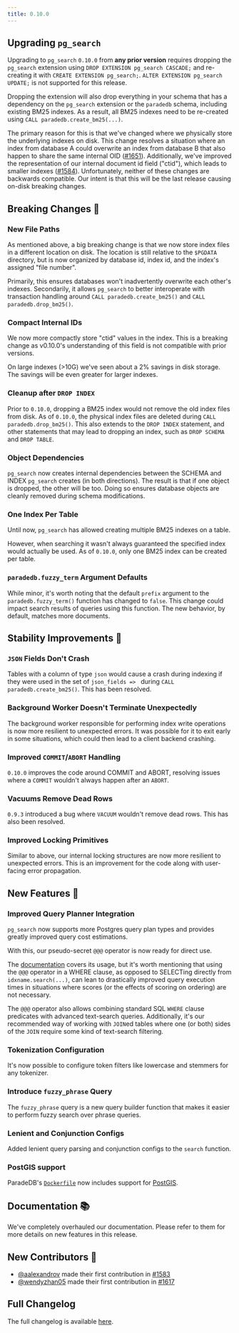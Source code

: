 ```yaml
---
title: 0.10.0
---
```


## Upgrading `pg_search`

Upgrading to `pg_search` `0.10.0` from **any prior version** requires dropping the `pg_search` extension using `DROP EXTENSION pg_search CASCADE;` and re-creating it with `CREATE EXTENSION pg_search;`. `ALTER EXTENSION pg_search UPDATE;` is not supported for this release.

Dropping the extension will also drop everything in your schema that has a dependency on the `pg_search` extension or the `paradedb` schema, including existing BM25 indexes. As a result, all BM25 indexes need to be re-created using `CALL paradedb.create_bm25(...)`.

The primary reason for this is that we've changed where we physically store the underlying indexes on disk. This change resolves a situation where an index from database A could overwrite an index from database B that also happen to share the same internal OID ([#1651](https://github.com/paradedb/paradedb/pull/1651)). Additionally, we've improved the representation of our internal document id field ("ctid"), which leads to smaller indexes ([#1584](https://github.com/paradedb/paradedb/pull/1584)).
Unfortunately, neither of these changes are backwards compatible. Our intent is that this will be the last release causing on-disk breaking changes.

## Breaking Changes 🚨

### New File Paths

As mentioned above, a big breaking change is that we now store index files in a different location on disk. The location is still relative to the `$PGDATA` directory, but is now organized by database id, index id, and the index's assigned "file number".

Primarily, this ensures databases won't inadvertently overwrite each other's indexes. Secondarily, it allows `pg_search` to better interoperate with transaction handling around `CALL paradedb.create_bm25()` and `CALL paradedb.drop_bm25()`.

### Compact Internal IDs

We now more compactly store "ctid" values in the index. This is a breaking change as v0.10.0's understanding of this
field is not compatible with prior versions.

On large indexes (>10G) we've seen about a 2% savings in disk storage. The savings will be even greater for larger
indexes.

### Cleanup after `DROP INDEX`

Prior to `0.10.0`, dropping a BM25 index would not remove the old index files from disk. As of `0.10.0`, the physical index files are deleted during `CALL paradedb.drop_bm25()`. This also extends to the `DROP INDEX` statement, and other statements that may lead to dropping an index, such as `DROP SCHEMA` and `DROP TABLE`.

### Object Dependencies

`pg_search` now creates internal dependencies between the SCHEMA and INDEX `pg_search` creates (in both directions). The result is that if one object is dropped, the other will be too. Doing so ensures database objects are cleanly removed during schema modifications.

### One Index Per Table

Until now, `pg_search` has allowed creating multiple BM25 indexes on a table.

However, when searching it wasn't always guaranteed the specified index would actually be used. As of `0.10.0`, only one BM25 index can be created per table.

### `paradedb.fuzzy_term` Argument Defaults

While minor, it's worth noting that the default `prefix` argument to the `paradedb.fuzzy_term()` function has changed to `false`. This change could impact search results of queries using this function. The new behavior, by default, matches more documents.

## Stability Improvements 💪

### `JSON` Fields Don't Crash

Tables with a column of type `json` would cause a crash during indexing if they were used in the set of `json_fields => ` during `CALL paradedb.create_bm25()`. This has been resolved.

### Background Worker Doesn't Terminate Unexpectedly

The background worker responsible for performing index write operations is now more resilient to unexpected errors. It was possible for it to exit early in some situations, which could then lead to a client backend crashing.

### Improved `COMMIT`/`ABORT` Handling

`0.10.0` improves the code around COMMIT and ABORT, resolving issues where a `COMMIT` wouldn't always happen after an `ABORT`.

### Vacuums Remove Dead Rows

`0.9.3` introduced a bug where `VACUUM` wouldn't remove dead rows. This has also been resolved.

### Improved Locking Primitives

Similar to above, our internal locking structures are now more resilient to unexpected errors. This is an improvement for the code along with user-facing error propagation.

## New Features 🎉

### Improved Query Planner Integration

`pg_search` now supports more Postgres query plan types and provides greatly improved query cost estimations.

With this, our pseudo-secret `@@@` operator is now ready for direct use.

The [documentation](/api-reference/optimization/overview) covers its usage, but it's worth mentioning that using the `@@@` operator in a WHERE clause, as opposed to SELECTing directly from `idxname.search(...)`, can lean to drastically improved query execution times in situations where scores (or the effects of scoring on ordering) are not necessary.

The `@@@` operator also allows combining standard SQL `WHERE` clause predicates with advanced text-search queries. Additionally, it's our recommended way of working with `JOIN`ed tables where one (or both) sides of the `JOIN` require some kind of text-search filtering.

### Tokenization Configuration

It's now possible to configure token filters like lowercase and stemmers for any tokenizer.

### Introduce `fuzzy_phrase` Query

The `fuzzy_phrase` query is a new query builder function that makes it easier to perform fuzzy search over phrase queries.

### Lenient and Conjunction Configs

Added lenient query parsing and conjunction configs to the `search` function.

### PostGIS support

ParadeDB's [`Dockerfile`](https://github.com/paradedb/paradedb/blob/dev/docker/Dockerfile) now includes support for [PostGIS](https://postgis.net).

## Documentation 📚

We've completely overhauled our documentation. Please refer to them for more details on new features in this release.

## New Contributors 👋

- [@aalexandrov](https://github.com/aalexandrov) made their first contribution in [#1583](https://github.com/paradedb/paradedb/pull/1583)
- [@wendyzhan05](https://github.com/wendyzhan05) made their first contribution in [#1617](https://github.com/paradedb/paradedb/pull/1617)

## Full Changelog

The full changelog is available [here](https://github.com/paradedb/paradedb/releases/tag/v0.10.0).
